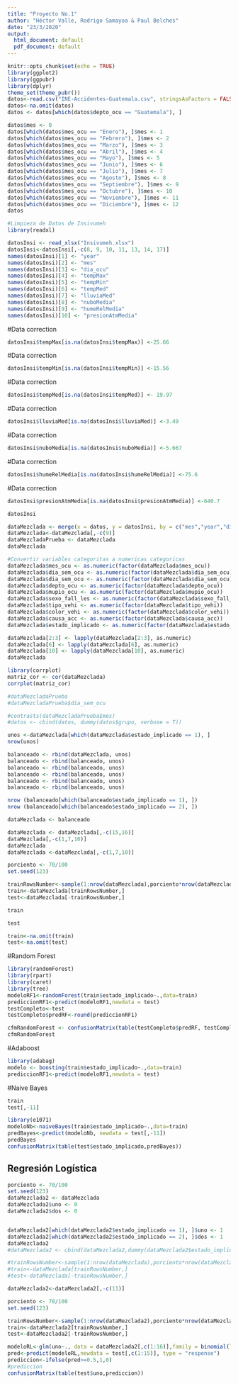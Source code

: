 ```yaml
---
title: "Proyecto No.1"
author: "Héctor Valle, Rodrigo Samayoa & Paul Belches"
date: "23/3/2020"
output:
  html_document: default
  pdf_document: default
---
```


```r
knitr::opts_chunk$set(echo = TRUE)
library(ggplot2)
library(ggpubr)
library(dplyr)
theme_set(theme_pubr())
datos<-read.csv("INE-Accidentes-Guatemala.csv", stringsAsFactors = FALSE)
datos<-na.omit(datos)
datos <- datos[which(datos$depto_ocu == "Guatemala"), ]
```

```r
datos$mes <- 0
datos[which(datos$mes_ocu == "Enero"), ]$mes <- 1
datos[which(datos$mes_ocu == "Febrero"), ]$mes <- 2
datos[which(datos$mes_ocu == "Marzo"), ]$mes <- 3
datos[which(datos$mes_ocu == "Abril"), ]$mes <- 4
datos[which(datos$mes_ocu == "Mayo"), ]$mes <- 5
datos[which(datos$mes_ocu == "Junio"), ]$mes <- 6
datos[which(datos$mes_ocu == "Julio"), ]$mes <- 7
datos[which(datos$mes_ocu == "Agosto"), ]$mes <- 8
datos[which(datos$mes_ocu == "Septiembre"), ]$mes <- 9
datos[which(datos$mes_ocu == "Octubre"), ]$mes <- 10
datos[which(datos$mes_ocu == "Noviembre"), ]$mes <- 11
datos[which(datos$mes_ocu == "Diciembre"), ]$mes <- 12
datos
```

```r
#Limpieza de Datos de Insivumeh
library(readxl)

datosInsi <- read_xlsx("Insivumeh.xlsx")
datosInsi<-datosInsi[,-c(8, 9, 10, 11, 13, 14, 17)]
names(datosInsi)[1] <- "year"
names(datosInsi)[2] <- "mes"	
names(datosInsi)[3] <- "dia_ocu"
names(datosInsi)[4] <- "tempMax"
names(datosInsi)[5] <- "tempMin"
names(datosInsi)[6] <- "tempMed"
names(datosInsi)[7] <- "lluviaMed"
names(datosInsi)[8] <- "nuboMedia"
names(datosInsi)[9] <- "humeRelMedia"
names(datosInsi)[10] <- "presionAtmMedia"
```

#Data correction
```r
datosInsi$tempMax[is.na(datosInsi$tempMax)] <-25.66
```

#Data correction
```r
datosInsi$tempMin[is.na(datosInsi$tempMin)] <-15.56
```
#Data correction
```r
datosInsi$tempMed[is.na(datosInsi$tempMed)] <- 19.97
```
#Data correction
```r
datosInsi$lluviaMed[is.na(datosInsi$lluviaMed)] <-3.49
```

#Data correction
```r
datosInsi$nuboMedia[is.na(datosInsi$nuboMedia)] <-5.667
```

#Data correction
```r
datosInsi$humeRelMedia[is.na(datosInsi$humeRelMedia)] <-75.6
```

#Data correction
```r
datosInsi$presionAtmMedia[is.na(datosInsi$presionAtmMedia)] <-640.7
```

```r
datosInsi
```


```r
dataMezclada <- merge(x = datos, y = datosInsi, by = c("mes","year","dia_ocu"))
dataMezclada<-dataMezclada[,-c(9)]
dataMezcladaPrueba <- dataMezclada
dataMezclada
```

```r
#Convertir variables categoritas a numericas categoricas
dataMezclada$mes_ocu <- as.numeric(factor(dataMezclada$mes_ocu))
dataMezclada$dia_sem_ocu <- as.numeric(factor(dataMezclada$dia_sem_ocu))
dataMezclada$dia_sem_ocu <- as.numeric(factor(dataMezclada$dia_sem_ocu))
dataMezclada$depto_ocu <- as.numeric(factor(dataMezclada$depto_ocu))
dataMezclada$mupio_ocu <- as.numeric(factor(dataMezclada$mupio_ocu))
dataMezclada$sexo_fall_les <- as.numeric(factor(dataMezclada$sexo_fall_les))
dataMezclada$tipo_vehi <- as.numeric(factor(dataMezclada$tipo_vehi))
dataMezclada$color_vehi <- as.numeric(factor(dataMezclada$color_vehi))
dataMezclada$causa_acc <- as.numeric(factor(dataMezclada$causa_acc))
dataMezclada$estado_implicado <- as.numeric(factor(dataMezclada$estado_implicado))

dataMezclada[2:3] <- lapply(dataMezclada[2:3], as.numeric)
dataMezclada[6] <- lapply(dataMezclada[6], as.numeric)
dataMezclada[10] <- lapply(dataMezclada[10], as.numeric)
dataMezclada
```


```r
library(corrplot)
matriz_cor <- cor(dataMezclada)
corrplot(matriz_cor)
```

```r
#dataMezcladaPrueba
#dataMezcladaPrueba$dia_sem_ocu

#contrasts(dataMezcladaPrueba$mes)
#datos <- cbind(datos, dummy(datos$grupo, verbose = T))
```

```r
unos <-dataMezclada[which(dataMezclada$estado_implicado == 1), ]
nrow(unos)
```

```r
balanceado <- rbind(dataMezclada, unos)
balanceado <- rbind(balanceado, unos)
balanceado <- rbind(balanceado, unos)
balanceado <- rbind(balanceado, unos)
balanceado <- rbind(balanceado, unos)
balanceado <- rbind(balanceado, unos)
```

```r
nrow (balanceado[which(balanceado$estado_implicado == 1), ])
nrow (balanceado[which(balanceado$estado_implicado == 2), ])
```

```r
dataMezclada <- balanceado
```

```r
dataMezclada <- dataMezclada[,-c(15,16)]
dataMezclada[,-c(1,7,10)]
dataMezclada
dataMezclada <-dataMezclada[,-c(1,7,10)]
```

```r
porciento <- 70/100
set.seed(123)

trainRowsNumber<-sample(1:nrow(dataMezclada),porciento*nrow(dataMezclada))
train<-dataMezclada[trainRowsNumber,]
test<-dataMezclada[-trainRowsNumber,]
```

```r
train
```

```r
test
```


```r
train<-na.omit(train)
test<-na.omit(test)
```

#Random Forest

```r
library(randomForest)
library(rpart)
library(caret)
library(tree)
modeloRF1<-randomForest(train$estado_implicado~.,data=train)
prediccionRF1<-predict(modeloRF1,newdata = test)
testCompleto<-test
testCompleto$predRF<-round(prediccionRF1)
```

```r
cfmRandomForest <- confusionMatrix(table(testCompleto$predRF, testCompleto$estado_implicado))
cfmRandomForest
```

#Adaboost

```r
library(adabag)
modelo <- boosting(train$estado_implicado~.,data=train)
prediccionRF1<-predict(modeloRF1,newdata = test)
```


#Naive Bayes

```r
train
test[,-11]
```


```r
library(e1071)
modeloNb<-naiveBayes(train$estado_implicado~.,data=train)
predBayes<-predict(modeloNb, newdata = test[,-11])
predBayes
confusionMatrix(table(test$estado_implicado,predBayes))
```



## Regresión Logística

```r
porciento <- 70/100
set.seed(123)
dataMezclada2 <- dataMezclada
dataMezclada2$uno <- 0
dataMezclada2$dos <- 0


dataMezclada2[which(dataMezclada2$estado_implicado == 1), ]$uno <- 1
dataMezclada2[which(dataMezclada2$estado_implicado == 2), ]$dos <- 1
dataMezclada2
#dataMezclada2 <- cbind(dataMezclada2,dummy(dataMezclada2$estado_implicado,verbose = T))

#trainRowsNumber<-sample(1:nrow(dataMezclada),porciento*nrow(dataMezclada))
#train<-dataMezclada[trainRowsNumber,]
#test<-dataMezclada[-trainRowsNumber,]
```

```r
dataMezclada2<-dataMezclada2[,-c(11)]
```

```r
porciento <- 70/100
set.seed(123)

trainRowsNumber<-sample(1:nrow(dataMezclada2),porciento*nrow(dataMezclada2))
train<-dataMezclada2[trainRowsNumber,]
test<-dataMezclada2[-trainRowsNumber,]
```

```r
modeloRL<-glm(uno~., data = dataMezclada2[,c(1:16)],family = binomial(link='logit'), maxit=10000)
pred<-predict(modeloRL,newdata = test[,c(1:15)], type = "response")
prediccion<-ifelse(pred>=0.5,1,0)
#prediccion
confusionMatrix(table(test$uno,prediccion))
```




